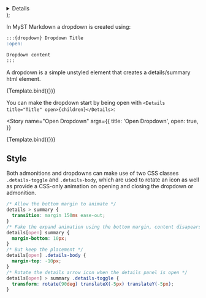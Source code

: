 
<Meta title="Components/Dropdown" component={Details} />

  <article className="prose m-auto mt-6 max-w-[80ch]">
    <Details {...args}>This is a dropdown element!</Details>
  </article>
);

<div className="prose max-w-none">
  <FrontmatterBlock
    frontmatter={{
      subject: '@myst-theme',
      venue: { title: 'Executable Books' },
      title: 'Dropdowns',
      github: 'https://github.com/executablebooks/myst-theme',
    }}
  />
</div>

In MyST Markdown a dropdown is created using:

```markdown
:::{dropdown} Dropdown Title
:open:

Dropdown content
:::
```

A dropdown is a simple unstyled element that creates a details/summary html element.

<Canvas withToolbar>
  <Story
    inline
    name="Simple Dropdown"
    args={{
      title: 'Simple Dropdown',
      open: false,
    }}
  >
    {Template.bind({})}
  </Story>
</Canvas>

<ArgsTable story="Simple Dropdown" />

You can make the dropdown start by being open with `<Details title="Title" open>{children}</Details>`:

<Story
  name="Open Dropdown"
  args={{
    title: 'Open Dropdown',
    open: true,
  }}
>
  {Template.bind({})}
</Story>

## Style

Both admonitions and dropdowns can make use of two CSS classes `.details-toggle` and `.details-body`,
which are used to rotate an icon as well as provide a CSS-only animation on opening and closing the dropdown or admonition.

```css
/* Allow the bottom margin to animate */
details > summary {
  transition: margin 150ms ease-out;
}
/* Fake the expand animation using the bottom margin, content disapears but seems like it expands */
details[open] summary {
  margin-bottom: 10px;
}
/* But keep the placement */
details[open] .details-body {
  margin-top: -10px;
}
/* Rotate the details arrow icon when the details panel is open */
details[open] > summary .details-toggle {
  transform: rotate(90deg) translateX(-5px) translateY(-5px);
}
```
